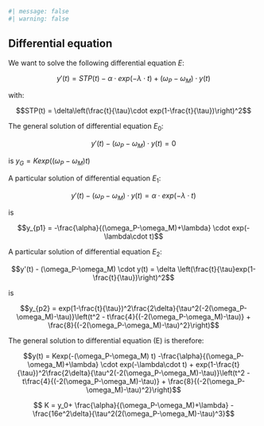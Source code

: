 ```r
#| message: false
#| warning: false
```

## Differential equation {.unnumbered}

We want to solve the following differential equation $E$:

$$y'(t) = STP(t) - \alpha\cdot exp(-\lambda \cdot t) + (\omega_P-\omega_M) \cdot y(t)$$

with: 

$$STP(t) = \delta\left(\frac{t}{\tau}\cdot exp(1-\frac{t}{\tau})\right)^2$$

The general solution of differential equation $E_0$:

$$y'(t) - (\omega_P-\omega_M) \cdot y(t) = 0$$

is $y_G = Kexp((\omega_P-\omega_M) t)$

A particular solution of differential equation $E_1$:

$$y'(t) - (\omega_P-\omega_M) \cdot y(t) = \alpha\cdot exp(-\lambda\cdot t)$$

is

$$y_{p1} = -\frac{\alpha}{(\omega_P-\omega_M)+\lambda} \cdot exp(-\lambda\cdot t)$$

A particular solution of differential equation $E_2$:

$$y'(t) - (\omega_P-\omega_M) \cdot y(t) = \delta \left(\frac{t}{\tau}exp(1-\frac{t}{\tau})\right)^2$$

is

$$y_{p2} = exp(1-\frac{t}{\tau})^2\frac{2\delta}{\tau^2(-2(\omega_P-\omega_M)-\tau)}\left(t^2 - t\frac{4}{(-2(\omega_P-\omega_M)-\tau)} + \frac{8}{(-2(\omega_P-\omega_M)-\tau)^2}\right)$$

The general solution to differential equation (E) is therefore:

$$y(t) = Kexp(-(\omega_P-\omega_M) t) -\frac{\alpha}{(\omega_P-\omega_M)+\lambda} \cdot exp(-\lambda\cdot t) + exp(1-\frac{t}{\tau})^2\frac{2\delta}{\tau^2(-2(\omega_P-\omega_M)-\tau)}\left(t^2 - t\frac{4}{(-2(\omega_P-\omega_M)-\tau)} + \frac{8}{(-2(\omega_P-\omega_M)-\tau)^2}\right)$$

$$ K = y_0+ \frac{\alpha}{(\omega_P-\omega_M)+\lambda} -\frac{16e^2\delta}{\tau^2(2(\omega_P-\omega_M)-\tau)^3}$$
